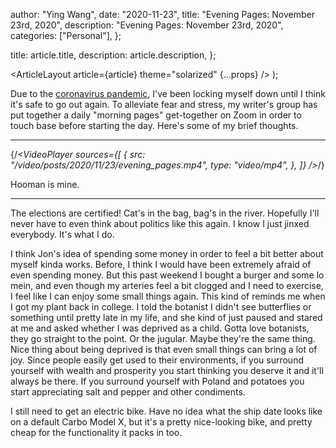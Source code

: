 
  author: "Ying Wang",
  date: "2020-11-23",
  title: "Evening Pages: November 23rd, 2020",
  description: "Evening Pages: November 23rd, 2020",
  categories: ["Personal"],
};

  title: article.title,
  description: article.description,
};

  <ArticleLayout article={article} theme="solarized" {...props} />
);

Due to the [coronavirus
pandemic](https://en.wikipedia.org/wiki/2019-20_coronavirus_pandemic), I've been
locking myself down until I think it's safe to go out again. To alleviate fear
and stress, my writer's group has put together a daily "morning pages"
get-together on Zoom in order to touch base before starting the day. Here's some
of my brief thoughts.

---

{/*<VideoPlayer
  sources={[
    {
      src: "/video/posts/2020/11/23/evening_pages.mp4",
      type: "video/mp4",
    },
  ]}
/>*/}

Hooman is mine.

---

The elections are certified! Cat's in the bag, bag's in the river. Hopefully
I'll never have to even think about politics like this again. I know I just
jinxed everybody. It's what I do.

I think Jon's idea of spending some money in order to feel a bit better about
myself kinda works. Before, I think I would have been extremely afraid of even
spending money. But this past weekend I bought a burger and some lo mein, and
even though my arteries feel a bit clogged and I need to exercise, I feel like I
can enjoy some small things again. This kind of reminds me when I got my plant
back in college. I told the botanist I didn't see butterflies or something until
pretty late in my life, and she kind of just paused and stared at me and asked
whether I was deprived as a child. Gotta love botanists, they go straight to the
point. Or the jugular. Maybe they're the same thing. Nice thing about being
deprived is that even small things can bring a lot of joy. Since people easily
get used to their environments, if you surround yourself with wealth and
prosperity you start thinking you deserve it and it'll always be there. If you
surround yourself with Poland and potatoes you start appreciating salt and
pepper and other condiments.

I still need to get an electric bike. Have no idea what the ship date looks like
on a default Carbo Model X, but it's a pretty nice-looking bike, and pretty
cheap for the functionality it packs in too.
